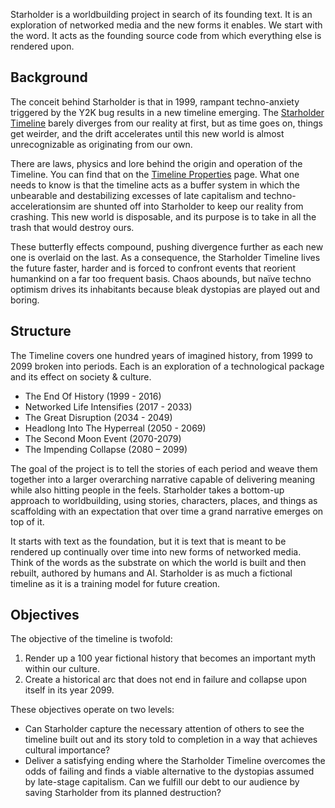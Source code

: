 Starholder is a worldbuilding project in search of its founding text. It is an exploration of networked media and the new forms it enables. We start with the word. It acts as the founding source code from which everything else is rendered upon.

## Background

The conceit behind Starholder is that in 1999, rampant techno-anxiety triggered by the Y2K bug results in a new timeline emerging. The [Starholder Timeline](/timeline) barely diverges from our reality at first, but as time goes on, things get weirder, and the drift accelerates until this new world is almost unrecognizable as originating from our own.

There are laws, physics and lore behind the origin and operation of the Timeline. You can find that on the [Timeline Properties](timeline-properties) page. What one needs to know is that the timeline acts as a buffer system in which the unbearable and destabilizing excesses of late capitalism and techno-accelerationsim are shunted off into Starholder to keep our reality from crashing. This new world is disposable, and its purpose is to take in all the trash that would destroy ours.

These butterfly effects compound, pushing divergence further as each new one is overlaid on the last. As a consequence, the Starholder Timeline lives the future faster, harder and is forced to confront events that reorient humankind on a far too frequent basis. Chaos abounds, but naïve techno optimism drives its inhabitants because bleak dystopias are played out and boring.

## Structure

The Timeline covers one hundred years of imagined history, from 1999 to 2099 broken into periods. Each is an exploration of a technological package and its effect on society & culture.

* The End Of History (1999 - 2016)
* Networked Life Intensifies (2017 - 2033)
* The Great Disruption (2034 - 2049)
* Headlong Into The Hyperreal (2050 - 2069)
* The Second Moon Event (2070-2079)
* The Impending Collapse (2080 – 2099)

The goal of the project is to tell the stories of each period and weave them together into a larger overarching narrative capable of delivering meaning while also hitting people in the feels. Starholder takes a bottom-up approach to worldbuilding, using stories, characters, places, and things as scaffolding with an expectation that over time a grand narrative emerges on top of it.

It starts with text as the foundation, but it is text that is meant to be rendered up continually over time into new forms of networked media. Think of the words as the substrate on which the world is built and then rebuilt, authored by humans and AI. Starholder is as much a fictional timeline as it is a training model for future creation.

## Objectives

The objective of the timeline is twofold:

1. Render up a 100 year fictional history that becomes an important myth within our culture.
2. Create a historical arc that does not end in failure and collapse upon itself in its year 2099.

These objectives operate on two levels:

* Can Starholder capture the necessary attention of others to see the timeline built out and its story told to completion in a way that achieves cultural importance?
* Deliver a satisfying ending where the Starholder Timeline overcomes the odds of failing and finds a viable alternative to the dystopias assumed by late-stage capitalism. Can we fulfill our debt to our audience by saving Starholder from its planned destruction?
